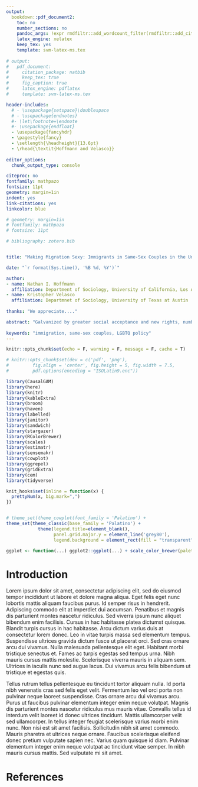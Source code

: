 ```yaml
---
output:
  bookdown::pdf_document2:
    toc: no
    number_sections: no
    pandoc_args: !expr rmdfiltr::add_wordcount_filter(rmdfiltr::add_citeproc_filter(args = NULL))
    latex_engine: xelatex
    keep_tex: yes
    template: svm-latex-ms.tex
    
# output: 
#   pdf_document:
#     citation_package: natbib
#     keep_tex: true
#     fig_caption: true
#     latex_engine: pdflatex
#     template: svm-latex-ms.tex

header-includes:
  # - \usepackage{setspace}\doublespace
  # - \usepackage{endnotes}
  #- \let\footnote=\endnote
  #- \usepackage{endfloat}
  - \usepackage{fancyhdr}
  - \pagestyle{fancy}
  - \setlength{\headheight}{13.6pt}
  - \rhead{\textit{Hoffmann and Velasco}}
  
editor_options: 
  chunk_output_type: console

citeproc: no
fontfamily: mathpazo
fontsize: 11pt
geometry: margin=1in
indent: yes
link-citations: yes
linkcolor: blue

# geometry: margin=1in
# fontfamily: mathpazo
# fontsize: 11pt

# bibliography: zotero.bib  


title: "Making Migration Sexy: Immigrants in Same-Sex Couples in the United States"

date: "`r format(Sys.time(), '%B %d, %Y')`"

author:
- name: Nathan I. Hoffmann
  affiliation: Department of Sociology, University of California, Los Angeles
- name: Kristopher Velasco
  affiliation: Departmnet of Sociology, University of Texas at Austin
  
thanks: "We appreciate...."   

abstract: "Galvanized by greater social acceptance and new rights, numbers of same-sex couples in the United States are increasing, yet few demographers have studied immigrants in same-sex couples. Using the American Community Survey from 2008 to 2018, this study compares same-sex couples including at least one immigrant to corresponding opposite-sex couples in order to characterize and assess the scale of sexual migration to the U.S. Moreover, we evaluate how the policy environment related to same-sex couples shapes migratory patterns. We find that same-sex couples generally have higher incomes and occupational prestige and are somewhat more educated. Moreover these couples are influenced by LGBT policies, both in their origin country and their U.S. state destination, and are less influenced by previous migration of conationals. Our findings put into question predominant models of migration that emphasize economic and and network effects, suggesting the importance of considering political and lifestyle motivations."  
  
keywords: "immigration, same-sex couples, LGBTQ policy"  
---
```


<!-- Turn off hyphenation -->
<!-- \usepackage[none]{hyphenat} -->


```r
knitr::opts_chunk$set(echo = F, warning = F, message = F, cache = T)

# knitr::opts_chunk$set(dev = c('pdf', 'png'), 
#         fig.align = 'center', fig.height = 5, fig.width = 7.5, 
#         pdf.options(encoding = "ISOLatin9.enc")) 

library(CausalGAM)
library(here)
library(knitr)
library(kableExtra)
library(broom)
library(haven)
library(labelled)
library(janitor)
library(sandwich)
library(stargazer)
library(RColorBrewer)
library(scales)    
library(estimatr)
library(sensemakr)
library(cowplot)
library(ggrepel)
library(gridExtra)
library(cem)
library(tidyverse)

knit_hooks$set(inline = function(x) {
  prettyNum(x, big.mark=",")
})


# theme_set(theme_cowplot(font_family = 'Palatino') + 
theme_set(theme_classic(base_family = 'Palatino') + 
            theme(legend.title=element_blank(), 
                  panel.grid.major.y = element_line('grey80'),
                  legend.background = element_rect(fill = "transparent")))

ggplot <- function(...) ggplot2::ggplot(...) + scale_color_brewer(palette="Dark2")

```

# Introduction
Lorem ipsum dolor sit amet, consectetur adipiscing elit, sed do eiusmod tempor incididunt ut labore et dolore magna aliqua. Eget felis eget nunc lobortis mattis aliquam faucibus purus. Id semper risus in hendrerit. Adipiscing commodo elit at imperdiet dui accumsan. Penatibus et magnis dis parturient montes nascetur ridiculus. Sed viverra ipsum nunc aliquet bibendum enim facilisis. Cursus in hac habitasse platea dictumst quisque. Blandit turpis cursus in hac habitasse. Arcu dictum varius duis at consectetur lorem donec. Leo in vitae turpis massa sed elementum tempus. Suspendisse ultrices gravida dictum fusce ut placerat orci. Sed cras ornare arcu dui vivamus. Nulla malesuada pellentesque elit eget. Habitant morbi tristique senectus et. Fames ac turpis egestas sed tempus urna. Nibh mauris cursus mattis molestie. Scelerisque viverra mauris in aliquam sem. Ultrices in iaculis nunc sed augue lacus. Dui vivamus arcu felis bibendum ut tristique et egestas quis.

Tellus rutrum tellus pellentesque eu tincidunt tortor aliquam nulla. Id porta nibh venenatis cras sed felis eget velit. Fermentum leo vel orci porta non pulvinar neque laoreet suspendisse. Cras ornare arcu dui vivamus arcu. Purus ut faucibus pulvinar elementum integer enim neque volutpat. Magnis dis parturient montes nascetur ridiculus mus mauris vitae. Convallis tellus id interdum velit laoreet id donec ultrices tincidunt. Mattis ullamcorper velit sed ullamcorper. In tellus integer feugiat scelerisque varius morbi enim nunc. Non nisi est sit amet facilisis. Sollicitudin nibh sit amet commodo. Mauris pharetra et ultrices neque ornare. Faucibus scelerisque eleifend donec pretium vulputate sapien nec. Varius quam quisque id diam. Pulvinar elementum integer enim neque volutpat ac tincidunt vitae semper. In nibh mauris cursus mattis. Sed vulputate mi sit amet.



# References
\setlength{\parindent}{-0.2in}
\setlength{\leftskip}{0.2in}
\setlength{\parskip}{8pt}
\noindent


